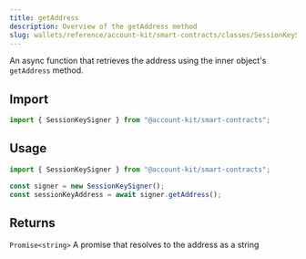 ```yaml
---
title: getAddress
description: Overview of the getAddress method
slug: wallets/reference/account-kit/smart-contracts/classes/SessionKeySigner/getAddress
---
```


An async function that retrieves the address using the inner object's `getAddress` method.

## Import

```ts
import { SessionKeySigner } from "@account-kit/smart-contracts";
```

## Usage

```ts
import { SessionKeySigner } from "@account-kit/smart-contracts";

const signer = new SessionKeySigner();
const sessionKeyAddress = await signer.getAddress();
```

## Returns

`Promise<string>`
A promise that resolves to the address as a string

